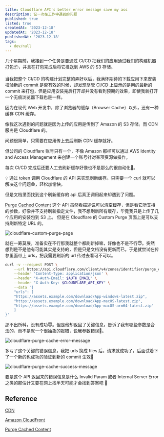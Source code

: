 ```yaml
---
title: Cloudflare API's better error message save my ass
description: 记一次在工作中遇到的问题
published: true
listed: true
createdAt: '2023-12-18' 
updatedAt: '2023-12-18' 
publishedAt: '2023-12-18'
tags:
  - dev/null
---
```


几个星期前，我接到一个任务是要通过 CI/CD 把我们的应用通过我们的构建机器打包📦，并且在打包完成后将它推送到 AWS 的 S3 存储。

当我把整个 CI/CD 的构建计划完整的弄好以后，我满怀期待的下载应用下来安装校验新的 commit 是否有效的时候，却发现尽管 CI/CD 上显示的是用的最新的 commit 来打包，但是应用安装完后打开却并没有看到预期的效果，即使我新打开一个无痕浏览器下载也是一样。

因为在现代 Web 开发中，除了浏览器的缓存（Browser Cache）以外，还有一种缓存 CDN 缓存。

像我这次遇到的问题就是因为上传的应用是传到了 Amazon 的 S3 存储。而 CDN 服务是 Cloudflare 的。

问题很简单，只需要在应用传上去后刷新 CDN 缓存就好。

但公司的 Cloudflare 账号只有一个，不像 Amazon 那样可以通过 AWS Identity and Access Management 来创建一个账号针对某项资源做操作。

每次 CI/CD 完成后还要人工去刷新缓存好像也不是那么的很自动化🤔。

💡 通过 token 调用 Cloudflare 的 API 来实现刷新缓存。只需要一个 curl 就可以解决这个问题😄，轻松加愉快。

但是文档里面找到这个刷新缓存的 api 后真正调用起来却遇到了问题。

[Purge Cached Content](https://developers.cloudflare.com/api/operations/zone-purge) 这个 API 虽然看描述说可以清空缓存，但是看它所支持的参数，好像并不支持刷新指定文件，我不想刷新所有缓存，毕竟我只是上传了几个应用的安装包到 S3 上。
但是在 Cloudflare 的 Custom Purge 页面上是可以支持刷新特定 URL 的。

![cloudflare-custom-purge-page](cloudflare-custom-purge.png)

就在一筹莫展，准备实在不行那我就整个都刷新掉嘛，好像也不是不行😇。突然想到是不是他有可能其实是支持的，但是只是文档没有更新而已，于是就尝试在传参里面带上 urls，把我需要刷新的 url 传过去看可不可以。

```bash
curl -v --request POST \
	--url https://api.cloudflare.com/client/v4/zones/identifier/purge_cache \
	--header 'Content-Type: application/json' \
	--header "X-Auth-Email: $AUTH_EMAIL" \
	--header "X-Auth-Key: $CLOUDFLARE_API_KEY" \
	--data '{
	"urls": [
	"https://assets.example.com/download/App-windows-latest.zip",
	"https://assets.example.com/download/App-macOS-latest.zip",
	"https://assets.example.com/download/App-macOS-arm64-latest.zip"
	]
}'
```

那不出所料，没有成功😇。但是他却返回了关键信息，告诉了我有哪些参数是合法的，而不是就一个很抽象的报错，说我参数错误🤯。

![cloudflare-purge-cache-error-message](purge-cache-error.png)

多亏了这个关键的错误信息，我把 urls 换成 files 后，请求就成功了，后面试着下了一个新的也成功的验证到新的 commit 生效🎉

![cloudflare-purge-cache-success-message](purge-cache-success.png)

要是这个 API 返回来的错误信息是什么 Invalid Param 或者 Internal Server Error 之类的那估计又要在网上找半天可能才会找到答案吧 🤣


## Reference
[CDN](https://en.wikipedia.org/wiki/Content_delivery_network)

[Amazon CloudFront](https://aws.amazon.com/cloudfront/)

[Purge Cached Content](https://developers.cloudflare.com/api/operations/zone-purge)
